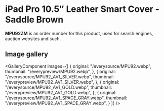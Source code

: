 
# iPad Pro 10.5″ Leather Smart Cover - Saddle Brown

<Callout type='info' emoji='👉🏻'>**MPU92ZM** is an order number for this product, used for search engines, auction websites and such.</Callout>

## Image gallery

<GalleryComponent
    images={[
      {
        original: "/everysource/MPU92.webp",
        thumbnail: "/everypreview/MPU92.webp",
      },
      {
        original: "/everysource/MPU92_AV1_SILVER.webp",
        thumbnail: "/everypreview/MPU92_AV1_SILVER.webp",
      },
      {
        original: "/everysource/MPU92_AV1_GOLD.webp",
        thumbnail: "/everypreview/MPU92_AV1_GOLD.webp",
      },
      {
        original: "/everysource/MPU92_AV1_SPACE_GRAY.webp",
        thumbnail: "/everypreview/MPU92_AV1_SPACE_GRAY.webp",
      }
    ]}
  />
